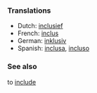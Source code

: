 ===Translations===

*Dutch: [[inclusief]]
*French: [[inclus]]
*German: [[inklusiv]]
*Spanish: [[inclusa]], [[incluso]]

===See also===

to [[include]]